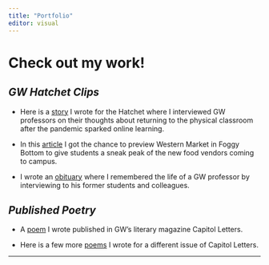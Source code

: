 ```yaml
---
title: "Portfolio"
editor: visual
---
```


# Check out my work!

## *GW Hatchet Clips*

-   Here is a [story](https://www.gwhatchet.com/2021/08/30/faculty-return-to-classrooms-after-nearly-three-semesters-of-remote-learning/) I wrote for the Hatchet where I interviewed GW professors on their thoughts about returning to the physical classroom after the pandemic sparked online learning.

-   In this [article](https://www.gwhatchet.com/2021/08/30/what-to-expect-from-western-market/) I got the chance to preview Western Market in Foggy Bottom to give students a sneak peak of the new food vendors coming to campus.

-   I wrote an [obituary](https://www.gwhatchet.com/2021/04/19/assistant-professor-of-health-sciences-dies-at-73-in-a-house-fire/) where I remembered the life of a GW professor by interviewing to his former students and colleagues.

## *Published Poetry*

-   A [poem](https://issuu.com/gwcapitolletters/docs/version_for_issu) I wrote published in GW's literary magazine Capitol Letters.

-   Here is a few more [poems](https://issuu.com/gwcapitolletters/docs/valentines) I wrote for a different issue of Capitol Letters.

------------------------------------------------------------------------
